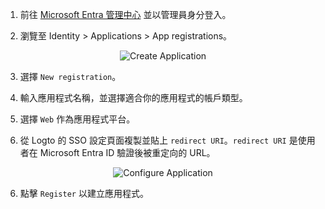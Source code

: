 1. 前往 [Microsoft Entra 管理中心](https://entra.microsoft.com/) 並以管理員身分登入。

2. 瀏覽至 Identity > Applications > App registrations。

<center>
  <img src="/img/assets/entra_id_oidc_create_application.webp" alt="Create Application" />
</center>

3. 選擇 `New registration`。

4. 輸入應用程式名稱，並選擇適合你的應用程式的帳戶類型。

5. 選擇 `Web` 作為應用程式平台。

6. 從 Logto 的 SSO 設定頁面複製並貼上 `redirect URI`。`redirect URI` 是使用者在 Microsoft Entra ID 驗證後被重定向的 URL。

<center>
  <img src="/img/assets/entra_id_oidc_config_application.webp" alt="Configure Application" />
</center>

6. 點擊 `Register` 以建立應用程式。
